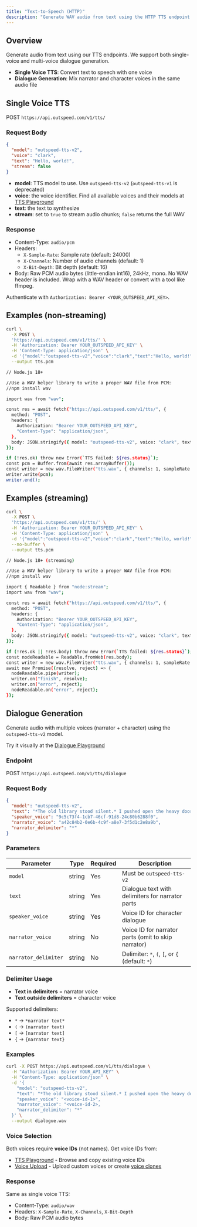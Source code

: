 ```yaml
---
title: "Text-to-Speech (HTTP)"
description: "Generate WAV audio from text using the HTTP TTS endpoint."
---
```


## Overview

Generate audio from text using our TTS endpoints. We support both single-voice and multi-voice dialogue generation.

- **Single Voice TTS**: Convert text to speech with one voice
- **Dialogue Generation**: Mix narrator and character voices in the same audio file

## Single Voice TTS

POST `https://api.outspeed.com/v1/tts/`

### Request Body

```json
{
  "model": "outspeed-tts-v2",
  "voice": "clark",
  "text": "Hello, world!",
  "stream": false
}
```

- **model**: TTS model to use. Use `outspeed-tts-v2` (`outspeed-tts-v1` is deprecated)
- **voice**: the voice identifier. Find all available voices and their models at [TTS Playground](https://dashboard.outspeed.com/tts)
- **text**: the text to synthesize
- **stream**: set to `true` to stream audio chunks; `false` returns the full WAV

### Response

- Content-Type: `audio/pcm`
- Headers:
  - `X-Sample-Rate`: Sample rate (default: 24000)
  - `X-Channels`: Number of audio channels (default: 1)
  - `X-Bit-Depth`: Bit depth (default: 16)
- Body: Raw PCM audio bytes (little-endian int16), 24kHz, mono. No WAV header is included. Wrap with a WAV header or convert with a tool like ffmpeg.

<Info>
  Authenticate with <code>Authorization: Bearer &lt;YOUR_OUTSPEED_API_KEY&gt;</code>.
</Info>

## Examples (non-streaming)

<CodeGroup>

```bash curl
curl \
  -X POST \
  'https://api.outspeed.com/v1/tts/' \
  -H 'Authorization: Bearer YOUR_OUTSPEED_API_KEY' \
  -H 'Content-Type: application/json' \
  -d '{"model":"outspeed-tts-v2","voice":"clark","text":"Hello, world!","stream":false}' \
  --output tts.pcm
```

```bash javascript
// Node.js 18+

//Use a WAV helper library to write a proper WAV file from PCM:
//npm install wav

import wav from "wav";

const res = await fetch("https://api.outspeed.com/v1/tts/", {
  method: "POST",
  headers: {
    Authorization: "Bearer YOUR_OUTSPEED_API_KEY",
    "Content-Type": "application/json",
  },
  body: JSON.stringify({ model: "outspeed-tts-v2", voice: "clark", text: "Hello, world!", stream: false }),
});

if (!res.ok) throw new Error(`TTS failed: ${res.status}`);
const pcm = Buffer.from(await res.arrayBuffer());
const writer = new wav.FileWriter("tts.wav", { channels: 1, sampleRate: 24000, bitDepth: 16 });
writer.write(pcm);
writer.end();
```

</CodeGroup>

## Examples (streaming)

<CodeGroup>

```bash curl
curl \
  -X POST \
  'https://api.outspeed.com/v1/tts/' \
  -H 'Authorization: Bearer YOUR_OUTSPEED_API_KEY' \
  -H 'Content-Type: application/json' \
  -d '{"model":"outspeed-tts-v2","voice":"clark","text":"Hello, world!","stream":true}' \
  --no-buffer \
  --output tts.pcm
```

```bash javascript
// Node.js 18+ (streaming)

//Use a WAV helper library to write a proper WAV file from PCM:
//npm install wav

import { Readable } from "node:stream";
import wav from "wav";

const res = await fetch("https://api.outspeed.com/v1/tts/", {
  method: "POST",
  headers: {
    Authorization: "Bearer YOUR_OUTSPEED_API_KEY",
    "Content-Type": "application/json",
  },
  body: JSON.stringify({ model: "outspeed-tts-v2", voice: "clark", text: "Hello, world!", stream: true }),
});

if (!res.ok || !res.body) throw new Error(`TTS failed: ${res.status}`);
const nodeReadable = Readable.fromWeb(res.body);
const writer = new wav.FileWriter("tts.wav", { channels: 1, sampleRate: 24000, bitDepth: 16 });
await new Promise((resolve, reject) => {
  nodeReadable.pipe(writer);
  writer.on("finish", resolve);
  writer.on("error", reject);
  nodeReadable.on("error", reject);
});
```

</CodeGroup>

## Dialogue Generation

Generate audio with multiple voices (narrator + character) using the `outspeed-tts-v2` model.

<Note>Try it visually at the [Dialogue Playground](https://dashboard.outspeed.com/tts/dialogue)</Note>

### Endpoint

POST `https://api.outspeed.com/v1/tts/dialogue`

### Request Body

```json
{
  "model": "outspeed-tts-v2",
  "text": "*The old library stood silent.* I pushed open the heavy door. *Inside, dust particles danced in my flashlight beam.*",
  "speaker_voice": "9c5c73f4-1cb7-46cf-91d8-24c80b6288f0",
  "narrator_voice": "a42c84b2-0e6b-4c9f-a8e7-3f5d1c2e8a9b",
  "narrator_delimiter": "*"
}
```

### Parameters

| Parameter            | Type   | Required | Description                                         |
| -------------------- | ------ | -------- | --------------------------------------------------- |
| `model`              | string | Yes      | Must be `outspeed-tts-v2`                           |
| `text`               | string | Yes      | Dialogue text with delimiters for narrator parts    |
| `speaker_voice`      | string | Yes      | Voice ID for character dialogue                     |
| `narrator_voice`     | string | No       | Voice ID for narrator parts (omit to skip narrator) |
| `narrator_delimiter` | string | No       | Delimiter: `*`, `(`, `[`, or `{` (default: `*`)     |

### Delimiter Usage

- **Text in delimiters** = narrator voice
- **Text outside delimiters** = character voice

Supported delimiters:

- `*` → `*narrator text*`
- `(` → `(narrator text)`
- `[` → `[narrator text]`
- `{` → `{narrator text}`

### Examples

<CodeGroup>

```bash Audiobook Style
curl -X POST https://api.outspeed.com/v1/tts/dialogue \
  -H "Authorization: Bearer YOUR_API_KEY" \
  -H "Content-Type: application/json" \
  -d '{
    "model": "outspeed-tts-v2",
    "text": "*The old library stood silent.* I pushed open the heavy door. *Inside, dust particles danced in my flashlight beam.*",
    "speaker_voice": "<voice-id-1>",
    "narrator_voice": "<voice-id-2>,
    "narrator_delimiter": "*"
  }' \
  --output dialogue.wav
```

</CodeGroup>

### Voice Selection

Both voices require **voice IDs** (not names). Get voice IDs from:

- [TTS Playground](https://dashboard.outspeed.com/tts) - Browse and copy existing voice IDs
- [Voice Upload](/features/voice-cloning) - Upload custom voices or create [voice clones](/features/voice-cloning)

### Response

Same as single voice TTS:

- Content-Type: `audio/wav`
- Headers: `X-Sample-Rate`, `X-Channels`, `X-Bit-Depth`
- Body: Raw PCM audio bytes
